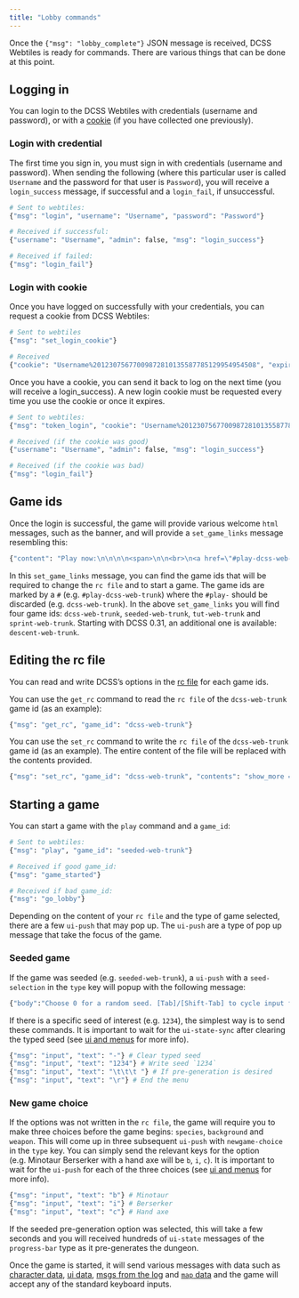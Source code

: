 ```yaml
---
title: "Lobby commands"
---
```


Once the `{"msg": "lobby_complete"}` JSON message is received, DCSS Webtiles is ready for commands. There are various things that can be done at this point. 

## Logging in

You can login to the DCSS Webtiles with credentials (username and password), or with a [cookie](https://en.wikipedia.org/wiki/HTTP_cookie) (if you have collected one previously).

### Login with credential

The first time you sign in, you must sign in with credentials (username and password). When sending the following (where this particular user is called `Username` and the password for that user is `Password`), you will receive a `login_success` message, if successful and a `login_fail`, if unsuccessful.

```python
# Sent to webtiles: 
{"msg": "login", "username": "Username", "password": "Password"}

# Received if successful:
{"username": "Username", "admin": false, "msg": "login_success"}

# Received if failed:
{"msg": "login_fail"}
```

### Login with cookie

Once you have logged on successfully with your credentials, you can request a cookie from DCSS Webtiles: 

```python
# Sent to webtiles
{"msg": "set_login_cookie"}

# Received
{"cookie": "Username%20123075677009872810135587785129954954508", "expires": 7, "msg": "login_cookie"}

```

Once you have a cookie, you can send it back to log on the next time (you will receive a login_success). A new login cookie must be requested every time you use the cookie or once it expires.

```python
# Sent to webtiles:
{"msg": "token_login", "cookie": "Username%20123075677009872810135587785129954954508"}

# Received (if the cookie was good)
{"username": "Username", "admin": false, "msg": "login_success"}

# Received (if the cookie was bad)
{"msg": "login_fail"}
```

## Game ids

Once the login is successful, the game will provide various welcome `html` messages, such as the banner, and will provide a `set_game_links` message resembling this:

```python
{"content": "Play now:\n\n\n\n<span>\n\n<br>\n<a href=\"#play-dcss-web-trunk\">\nPlay trunk</a>\n\n\n<a href=\"javascript:\"\nclass=\"edit_rc_link\"\ndata-game_id=\"dcss-web-trunk\">(edit rc)</a>\n\n</span>\n\n<span>\n\n | \n<a href=\"#play-seeded-web-trunk\">\nSeeded</a>\n\n\n</span>\n\n<span>\n\n | \n<a href=\"#play-tut-web-trunk\">\nTutorial</a>\n\n\n</span>\n\n<span>\n\n | \n<a href=\"#play-sprint-web-trunk\">\nSprint trunk</a>\n\n\n</span>\n\n\n", "msg": "set_game_links"}
```

In this `set_game_links` message, you can find the game ids that will be required to change the `rc file` and to start a game. The game ids are marked by a `#` (e.g. `#play-dcss-web-trunk`) where the `#play-` should be discarded (e.g. `dcss-web-trunk`). In the above `set_game_links` you will find four game ids: `dcss-web-trunk`, `seeded-web-trunk`, `tut-web-trunk` and `sprint-web-trunk`. Starting with DCSS 0.31, an additional one is available: `descent-web-trunk`.

## Editing the rc file

You can read and write DCSS's options in the [rc file](http://crawl.akrasiac.org/docs/options_guide.txt) for each game ids. 

You can use the `get_rc` command to read the `rc file` of the `dcss-web-trunk` game id (as an example):

```python
{"msg": "get_rc", "game_id": "dcss-web-trunk"}
```

You can use the `set_rc` command to write the `rc file` of the `dcss-web-trunk` game id (as an example). The entire content of the file will be replaced with the contents provided.

```python
{"msg": "set_rc", "game_id": "dcss-web-trunk", "contents": "show_more = false\nrest_delay = -1"}
```

## Starting a game

You can start a game with the `play` command and a `game_id`:

```python
# Sent to webtiles: 
{"msg": "play", "game_id": "seeded-web-trunk"}

# Received if good game_id: 
{"msg": "game_started"}

# Received if bad game_id: 
{"msg": "go_lobby"}
```

Depending on the content of your `rc file` and the type of game selected, there are a few `ui-push` that may pop up. The `ui-push` are a type of pop up message that take the focus of the game. 

### Seeded game

If the game was seeded (e.g. `seeded-web-trunk`), a `ui-push` with a `seed-selection` in the `type` key will popup with the following message:

```python
{"body":"Choose 0 for a random seed. [Tab]/[Shift-Tab] to cycle input focus.\n","footer":"\nThe seed will determine the dungeon layout, monsters, and items\nthat you discover, relative to this version of crawl. Upgrading\nmid-game may affect seeding. (See the manual for more details.)\n","generation_id":1,"msg":"ui-push","show_pregen_toggle":true,"title":"Play a game with a custom seed for version 0.30.1-4-g462c640d31.\n","type":"seed-selection","ui-centred":true}
```

If there is a specific seed of interest (e.g. `1234`), the simplest way is to send these commands. It is important to wait for the `ui-state-sync` after clearing the typed seed (see [ui and menus](menus.qmd) for more info).

```python
{"msg": "input", "text": "-"} # Clear typed seed
{"msg": "input", "text": "1234"} # Write seed `1234`
{"msg": "input", "text": "\t\t\t "} # If pre-generation is desired
{"msg": "input", "text": "\r"} # End the menu
```

### New game choice

If the options was not written in the `rc file`, the game will require you to make three choices before the game begins: `species`, `background` and `weapon`. This will come up in three subsequent `ui-push` with `newgame-choice` in the `type` key. You can simply send the relevant keys for the option (e.g. Minotaur Berserker with a hand axe will be `b`, `i`, `c`). It is important to wait for the `ui-push` for each of the three choices (see [ui and menus](menus.qmd) for more info).

```python
{"msg": "input", "text": "b"} # Minotaur
{"msg": "input", "text": "i"} # Berserker
{"msg": "input", "text": "c"} # Hand axe
```

If the seeded pre-generation option was selected, this will take a few seconds and you will received hundreds of `ui-state` messages of the `progress-bar` type as it pre-generates the dungeon.

Once the game is started, it will send various messages with data such as [character data](character.qmd), [ui data](menus.qmd), [msgs from the log](messages.qmd) and [`map` data](map.qmd) and the game will accept any of the standard keyboard inputs.